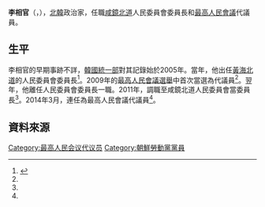 {{noteTA
|G1=Country
|1=zh:北朝鮮; zh-cn:朝鲜; zh-tw:朝鮮; zh-hk:朝鮮; zh-sg:朝鲜;
}}
'''李相官'''（{{lang|ko|리상관}}，{{bd|？||||}}），[[北韓|北韓]]政治家，任職[[咸鏡北道|咸鏡北道]]人民委員會委員長和[[最高人民會議|最高人民會議]]代議員。

==生平==
李相官的早期事跡不詳，[[韓國統一部|韓國統一部]]對其記錄始於2005年。當年，他出任[[黃海北道|黃海北道]]的人民委員會委員長<ref name="unikorea">{{Cite web |url=http://nkinfo.unikorea.go.kr/nkp/theme/viewPeople.do?pageIndex=4&nkpmno=23328&nkPrsnKornm=&fromYear=&fromMonth=&toYear=&toMonth=&nkPrsnBirthGnacd=&nkPrsnSchulNm=&nkPrsnCareerCn=%EC%B5%9C%EA%B3%A0%EC%9D%B8%EB%AF%BC%ED%9A%8C%EC%9D%98+%EC%A0%9C13%EA%B8%B0+%EB%8C%80%EC%9D%98%EC%9B%90&nkOrgNm= |title=리상관 |access-date=2014-04-13 |archive-date=2014-04-13 |archive-url=https://web.archive.org/web/20140413142202/http://nkinfo.unikorea.go.kr/nkp/theme/viewPeople.do?pageIndex=4&nkpmno=23328&nkPrsnKornm=&fromYear=&fromMonth=&toYear=&toMonth=&nkPrsnBirthGnacd=&nkPrsnSchulNm=&nkPrsnCareerCn=%EC%B5%9C%EA%B3%A0%EC%9D%B8%EB%AF%BC%ED%9A%8C%EC%9D%98+%EC%A0%9C13%EA%B8%B0+%EB%8C%80%EC%9D%98%EC%9B%90&nkOrgNm= |dead-url=no }}</ref>。2009年的[[2009年朝鮮民主主義人民共和國最高人民會議選舉|最高人民會議選舉]]中首次當選為代議員<ref name="unikorea"/>。翌年，他離任人民委員會委員長一職。2011年，調職至咸鏡北道人民委員會當委員長<ref name="unikorea"/>。2014年3月，連任為最高人民會議代議員<ref name="unikorea"/>。

==資料來源==
{{reflist}}

{{朝鲜人物小作品}}
[[Category:最高人民会议代议员|Category:最高人民会议代议员]]
[[Category:朝鮮勞動黨黨員|Category:朝鮮勞動黨黨員]]